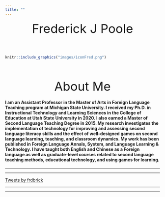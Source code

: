 ```yaml
---
title: ""
---
```

<!-- Global site tag (gtag.js) - Google Analytics -->
<script async src="https://www.googletagmanager.com/gtag/js?id=UA-116712862-1"></script>
<script>
  window.dataLayer = window.dataLayer || [];
  function gtag(){dataLayer.push(arguments);}
  gtag('js', new Date());

  gtag('config', 'UA-116712862-1');
</script>

<center  style="font-size:40px">Frederick J Poole </center>
</br>
</br>


```r
knitr::include_graphics("images/iconFred.png")
```
</br>
</br>

<center  style="font-size:40px">About Me </center>

#### I am an Assistant Professor in the Master of Arts in Foreign Language Teaching program at Michigan State University. I received my Ph.D. in Instructional Technology and Learning Sciences in the College of Education at Utah State University in 2020. I also earned a Master of Second Language Teaching Degree in 2015. My research investigates the implementation of technology for improving and assessing second language literacy skills and the effect of well-designed games on second language learning, teaching, and classroom dynamics. My work has been published in Foreign Language Annals, System, and Language Learning & Technology. I have taught both English and Chinese as a Foreign language as well as graduate-level courses related to second language teaching methods, educational technology, and using games for learning. 
<hr>
<hr>
<a class="twitter-timeline" href="https://twitter.com/frdbrick?ref_src=twsrc%5Etfw" data-chrome="nofooter noborders" 
data-tweet-limit="2" 
data-height="250">Tweets by frdbrick</a> <script async src="https://platform.twitter.com/widgets.js" charset="utf-8"></script>
<hr>
<hr>